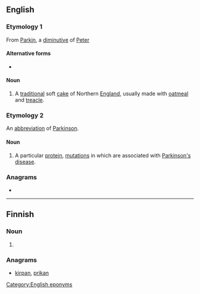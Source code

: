 {{also|Parkin}}
==English==

===Etymology 1===
From [[Parkin]], a [[diminutive]] of [[Peter]]

====Alternative forms====
* {{l|en|perkin}}

====Noun====
{{en-noun|-}}

# A [[traditional]] soft [[cake]] of Northern [[England]], usually made with [[oatmeal]] and [[treacle]].

===Etymology 2===
An [[abbreviation]] of [[Parkinson]].

====Noun====
{{en-noun|-|s}}

# {{lb|en|biochemistry}} A particular [[protein]], [[mutation]]s in which are associated with [[Parkinson's disease]].

===Anagrams===
* {{anagrams|en|kirpan}}

[[Category:English eponyms]]

----

==Finnish==

===Noun===
{{head|fi|noun form}}

# {{fi-form of|case=genitive|pl=singular|parkki}}

===Anagrams===
* [[kirpan#Finnish|kirpan]], [[prikan#Finnish|prikan]]